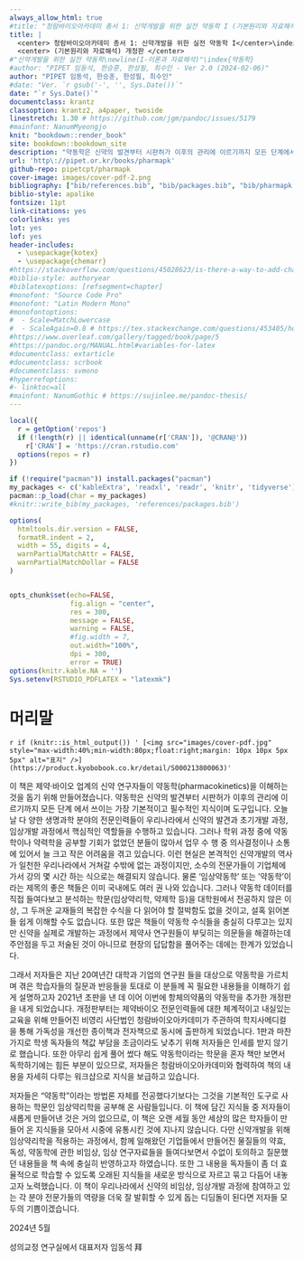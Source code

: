 ```yaml
--- 
always_allow_html: true
#title: "청람바이오아카데미 총서 1: 신약개발을 위한 실전 약동학 I (기본원리와 자료해석) 개정판"
title: |
  <center> 청람바이오아카데미 총서 1: 신약개발을 위한 실전 약동학 I</center>\index{약동학}
  <center> (기본원리와 자료해석) 개정판 </center>
#"신약개발을 위한 실전 약동학\newline(I-이론과 자료해석)"\index{약동학}
#author: "PIPET 임동석, 한승훈, 한성필, 최수인 - Ver 2.0 (2024-02-06)"
author: "PIPET 임동석, 한승훈, 한성필, 최수인"
#date: "Ver. `r gsub('-', '', Sys.Date())`"
date: "`r Sys.Date()`"
documentclass: krantz
classoption: krantz2, a4paper, twoside
linestretch: 1.30 # https://github.com/jgm/pandoc/issues/5179
#mainfont: NanumMyeongjo
knit: "bookdown::render_book"
site: bookdown::bookdown_site
description: "약동학은 신약의 발견부터 시판허가 이후의 관리에 이르기까지 모든 단계에서 쓰이는 가장 기본적이고 필수적인 지식이며 도구입니다. 저자들은 지난 20여년간 대학과 기업의 연구원들을 대상으로 약동학을 가르치며 겪은 학습자들의 질문과 반응들을 토대로 꼭 필요한 내용들을 이해하기 쉽게 설명하고자 영상 제작과 함께, 이 교재를 만들게 되었습니다. 약동학 책이라면 흔히 떠올리는, 맥락을 알 수 없는 미분방정식들로 가득 찬 책이 아니라, 학위과정 중에 약동학을 공부할 기회가 없었던 제약/바이오 연구자 분들도 정독하면 이해할 수 있는 책이 될 수 있도록 꼭 필요한만큼의 수식들만 넣었습니다. 대신 약동학 파라미터들 각자의 의미와 해석, 자칫하면 오해하거나 혼동하기 쉬워서 주의할 측면 등을 독자들을 위해 드러내고자 하였습니다."
url: 'http\://pipet.or.kr/books/pharmapk'
github-repo: pipetcpt/pharmapk
cover-image: images/cover-pdf-2.png
bibliography: ["bib/references.bib", "bib/packages.bib", "bib/pharmapk.bib", "bib/antibody.bib"]
biblio-style: apalike
fontsize: 11pt
link-citations: yes
colorlinks: yes
lot: yes
lof: yes
header-includes:
  - \usepackage{kotex} 
  - \usepackage{chemarr}
#https://stackoverflow.com/questions/45028623/is-there-a-way-to-add-chapter-bibliographies-using-bookdown
#biblio-style: authoryear
#biblatexoptions: [refsegment=chapter]
#monofont: "Source Code Pro"
#monofont: "Latin Modern Mono"
#monofontoptions:
#  - Scale=MatchLowercase
#  - ScaleAgain=0.8 # https://tex.stackexchange.com/questions/453405/how-can-i-scale-mono-font-to-90-of-matchlowercase
#https://www.overleaf.com/gallery/tagged/book/page/5
#https://pandoc.org/MANUAL.html#variables-for-latex
#documentclass: extarticle
#documentclass: scrbook
#documentclass: svmono
#hyperrefoptions:
#- linktoc=all
#mainfont: NanumGothic # https://sujinlee.me/pandoc-thesis/
---
```


```r
local({
  r = getOption('repos')
  if (!length(r) || identical(unname(r['CRAN']), '@CRAN@'))
    r['CRAN'] = 'https://cran.rstudio.com' 
  options(repos = r)
})

if (!require("pacman")) install.packages("pacman")
my_packages <- c('kableExtra', 'readxl', 'readr', 'knitr', 'tidyverse')
pacman::p_load(char = my_packages)
#knitr::write_bib(my_packages, 'references/packages.bib')

options(
  htmltools.dir.version = FALSE, 
  formatR.indent = 2,
  width = 55, digits = 4, 
  warnPartialMatchAttr = FALSE, 
  warnPartialMatchDollar = FALSE
)


opts_chunk$set(echo=FALSE, 
               fig.align = "center",
               res = 300, 
               message = FALSE, 
               warning = FALSE,
               #fig.width = 7,
               out.width="100%", 
               dpi = 300,
               error = TRUE)
options(knitr.kable.NA = '')
Sys.setenv(RSTUDIO_PDFLATEX = "latexmk")
```


# 머리말 {-}

`r if (knitr::is_html_output()) ' [<img src="images/cover-pdf.jpg" style="max-width:40%;min-width:80px;float:right;margin: 10px 10px 5px 5px" alt="표지" />](https://product.kyobobook.co.kr/detail/S000213800063)'`

\normalsize

이 책은 제약·바이오 업계의 신약 연구자들이 약동학(pharmacokinetics)을 이해하는 것을 돕기 위해 만들어졌습니다. 약동학은 신약의 발견부터 시판허가 이후의 관리에 이르기까지 모든 단계 에서 쓰이는 가장 기본적이고 필수적인 지식이며 도구입니다. 오늘날 다 양한 생명과학 분야의 전문인력들이 우리나라에서 신약의 발견과 초기개발 과정, 임상개발 과정에서 핵심적인 역할들을 수행하고 있습니다. 그러나 학위 과정 중에 약동학이나 약력학을 공부할 기회가 없었던 분들이 많아서 업무 수 행 중 의사결정이나 소통에 있어서 늘 크고 작은 어려움을 겪고 있습니다. 이런 현실은 본격적인 신약개발의 역사가 일천한 우리나라에서 거쳐갈 수밖에 없는 과정이지만, 소수의 전문가들이 기업체에 가서 강의 몇 시간 하는 식으로는 해결되지 않습니다. 물론 ‘임상약동학’ 또는 ‘약동학’이라는 제목의 좋은 책들은 이미 국내에도 여러 권 나와 있습니다. 그러나 약동학 데이터를 직접 들여다보고 분석하는 학문(임상약리학, 약제학 등)을 대학원에서 전공하지 않은 이상, 그 두꺼운 교재들의 복잡한 수식을 다 읽어야 할 절박함도 없을 것이고, 설혹 읽어본들 쉽게 이해할 수도 없습니다. 또한 많은 책들이 약동학 수식들을 충실히 다루고는 있지만 신약을 실제로 개발하는 과정에서 제약사 연구원들이 부딪히는 의문들을 해결하는데 주안점을 두고 저술된 것이 아니므로 현장의 답답함을 풀어주는 데에는 한계가 있었습니다.

그래서 저자들은 지난 20여년간 대학과 기업의 연구원 들을 대상으로 약동학을 가르치며 겪은 학습자들의 질문과 반응들을 토대로 이 분들께 꼭 필요한 내용들을 이해하기 쉽게 설명하고자 2021년 초판을 낸 데 이어 이번에 항체의약품의 약동학을 추가한 개정판을 내게 되었습니다. 개정판부터는 제약바이오 전문인력들에 대한 체계적이고 내실있는 교육을 위해 만들어진 비영리 사단법인 청람바이오아카데미가 주관하여 학지사메디컬을 통해 가독성을 개선한 종이책과 전자책으로 동시에 출판하게 되었습니다. 1판과 마찬가지로 학생 독자들의 책값 부담을 조금이라도 낮추기 위해 저자들은 인세를 받지 않기로 했습니다. 또한 아무리 쉽게 풀어 썼다 해도 약동학이라는 학문을 혼자 책만 보면서 독학하기에는 힘든 부분이 있으므로, 저자들은 청람바이오아카데미와 협력하여 책의 내용을 자세히 다루는 워크샵으로 지식을 보급하고 있습니다. 

저자들은 “약동학”이라는 방법론 자체를 전공했다기보다는 그것을 기본적인 도구로 사용하는 학문인 임상약리학을 공부해 온 사람들입니다. 이 책에 담긴 지식들 중 저자들이 새롭게 만들어낸 것은 거의 없으므로, 이 책은 오랜 세월 동안 세상의 많은 학자들이 만들어 온 지식들을 모아서 시중에 유통시킨 것에 지나지 않습니다. 다만 신약개발을 위해 임상약리학을 적용하는 과정에서, 함께 일해왔던 기업들에서 만들어진 물질들의 약효, 독성, 약동학에 관한 비임상, 임상 연구자료들을 들여다보면서 수없이 토의하고 질문했던 내용들을 책 속에 충실히 반영하고자 하였습니다. 또한 그 내용을 독자들이 좀 더 효율적으로 학습할 수 있도록 오래된 지식들을 새로운 방식으로 자르고 묶고 다듬어 내놓고자 노력했습니다. 이 책이 우리나라에서 신약의 비임상, 임상개발 과정에 참여하고 있는 각 분야 전문가들의 역량을 더욱 잘 발휘할 수 있게 돕는 디딤돌이 된다면 저자들 모두의 기쁨이겠습니다.


\hfill 2024년 5월

\hfill 성의교정 연구실에서 대표저자 임동석 拜


\normalsize


\mainmatter

